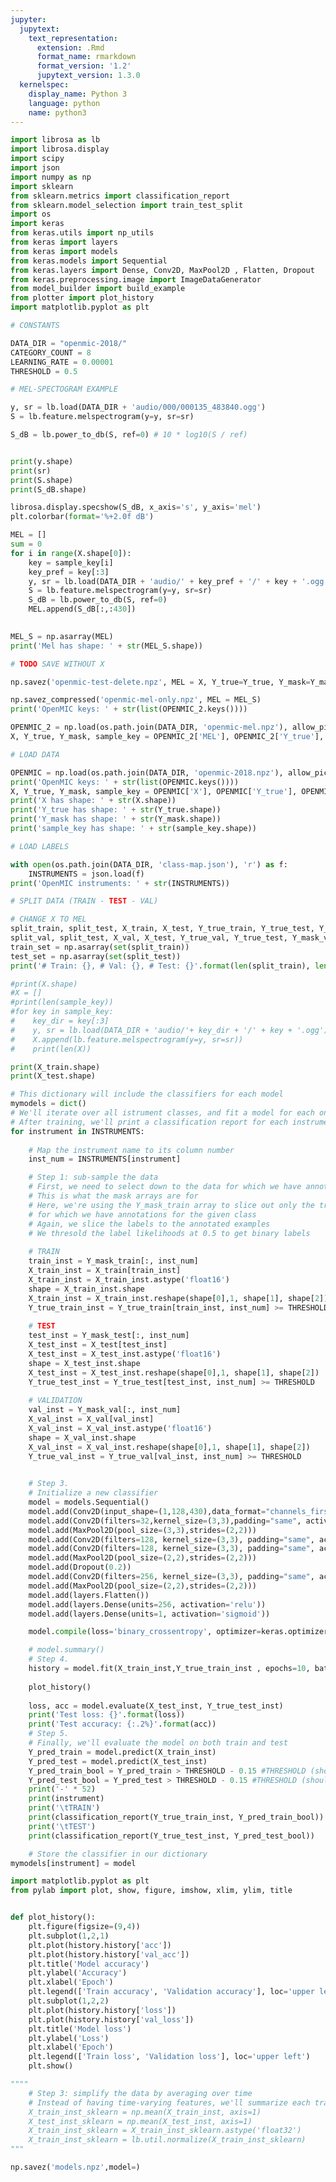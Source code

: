 ```yaml
---
jupyter:
  jupytext:
    text_representation:
      extension: .Rmd
      format_name: rmarkdown
      format_version: '1.2'
      jupytext_version: 1.3.0
  kernelspec:
    display_name: Python 3
    language: python
    name: python3
---
```


```python
import librosa as lb
import librosa.display
import scipy
import json
import numpy as np
import sklearn
from sklearn.metrics import classification_report
from sklearn.model_selection import train_test_split
import os
import keras
from keras.utils import np_utils
from keras import layers
from keras import models
from keras.models import Sequential
from keras.layers import Dense, Conv2D, MaxPool2D , Flatten, Dropout
from keras.preprocessing.image import ImageDataGenerator
from model_builder import build_example
from plotter import plot_history
import matplotlib.pyplot as plt
```

```python
# CONSTANTS

DATA_DIR = "openmic-2018/"
CATEGORY_COUNT = 8
LEARNING_RATE = 0.00001
THRESHOLD = 0.5
```

```python
# MEL-SPECTOGRAM EXAMPLE

y, sr = lb.load(DATA_DIR + 'audio/000/000135_483840.ogg')
S = lb.feature.melspectrogram(y=y, sr=sr)

S_dB = lb.power_to_db(S, ref=0) # 10 * log10(S / ref)


print(y.shape)
print(sr)
print(S.shape)
print(S_dB.shape)

librosa.display.specshow(S_dB, x_axis='s', y_axis='mel')
plt.colorbar(format='%+2.0f dB')
```

```python
MEL = []
sum = 0
for i in range(X.shape[0]):
    key = sample_key[i]
    key_pref = key[:3]
    y, sr = lb.load(DATA_DIR + 'audio/' + key_pref + '/' + key + '.ogg')
    S = lb.feature.melspectrogram(y=y, sr=sr)
    S_dB = lb.power_to_db(S, ref=0)
    MEL.append(S_dB[:,:430])
    

```

```python
MEL_S = np.asarray(MEL)
print('Mel has shape: ' + str(MEL_S.shape))
```

```python
# TODO SAVE WITHOUT X

np.savez('openmic-test-delete.npz', MEL = X, Y_true=Y_true, Y_mask=Y_mask, sample_key=sample_key)
```

```python
np.savez_compressed('openmic-mel-only.npz', MEL = MEL_S)
print('OpenMIC keys: ' + str(list(OPENMIC_2.keys())))
```

```python

OPENMIC_2 = np.load(os.path.join(DATA_DIR, 'openmic-mel.npz'), allow_pickle=True)
X, Y_true, Y_mask, sample_key = OPENMIC_2['MEL'], OPENMIC_2['Y_true'], OPENMIC_2['Y_mask'], OPENMIC_2['sample_key']

```

```python
# LOAD DATA

OPENMIC = np.load(os.path.join(DATA_DIR, 'openmic-2018.npz'), allow_pickle=True)
print('OpenMIC keys: ' + str(list(OPENMIC.keys())))
X, Y_true, Y_mask, sample_key = OPENMIC['X'], OPENMIC['Y_true'], OPENMIC['Y_mask'], OPENMIC['sample_key']
print('X has shape: ' + str(X.shape))
print('Y_true has shape: ' + str(Y_true.shape))
print('Y_mask has shape: ' + str(Y_mask.shape))
print('sample_key has shape: ' + str(sample_key.shape))
```

```python
# LOAD LABELS

with open(os.path.join(DATA_DIR, 'class-map.json'), 'r') as f:
    INSTRUMENTS = json.load(f)
print('OpenMIC instruments: ' + str(INSTRUMENTS))
```

```python
# SPLIT DATA (TRAIN - TEST - VAL)

# CHANGE X TO MEL
split_train, split_test, X_train, X_test, Y_true_train, Y_true_test, Y_mask_train, Y_mask_test = train_test_split(sample_key, X, Y_true, Y_mask)
split_val, split_test, X_val, X_test, Y_true_val, Y_true_test, Y_mask_val, Y_mask_test = train_test_split(split_test, X_test, Y_true_test, Y_mask_test, test_size=0.5)
train_set = np.asarray(set(split_train))
test_set = np.asarray(set(split_test))
print('# Train: {}, # Val: {}, # Test: {}'.format(len(split_train), len(split_test), len(split_val)))
```

```python
#print(X.shape)
#X = []
#print(len(sample_key))
#for key in sample_key:
#    key_dir = key[:3]
#    y, sr = lb.load(DATA_DIR + 'audio/'+ key_dir + '/' + key + '.ogg')
#    X.append(lb.feature.melspectrogram(y=y, sr=sr))
#    print(len(X))

print(X_train.shape)
print(X_test.shape)
```

```python
# This dictionary will include the classifiers for each model
mymodels = dict()
# We'll iterate over all istrument classes, and fit a model for each one
# After training, we'll print a classification report for each instrument
for instrument in INSTRUMENTS:
    
    # Map the instrument name to its column number
    inst_num = INSTRUMENTS[instrument]

    # Step 1: sub-sample the data
    # First, we need to select down to the data for which we have annotations
    # This is what the mask arrays are for
    # Here, we're using the Y_mask_train array to slice out only the training examples
    # for which we have annotations for the given class
    # Again, we slice the labels to the annotated examples
    # We thresold the label likelihoods at 0.5 to get binary labels
    
    # TRAIN
    train_inst = Y_mask_train[:, inst_num]
    X_train_inst = X_train[train_inst]
    X_train_inst = X_train_inst.astype('float16')
    shape = X_train_inst.shape
    X_train_inst = X_train_inst.reshape(shape[0],1, shape[1], shape[2])
    Y_true_train_inst = Y_true_train[train_inst, inst_num] >= THRESHOLD
    
    # TEST
    test_inst = Y_mask_test[:, inst_num]
    X_test_inst = X_test[test_inst]
    X_test_inst = X_test_inst.astype('float16')
    shape = X_test_inst.shape
    X_test_inst = X_test_inst.reshape(shape[0],1, shape[1], shape[2])
    Y_true_test_inst = Y_true_test[test_inst, inst_num] >= THRESHOLD
    
    # VALIDATION
    val_inst = Y_mask_val[:, inst_num]
    X_val_inst = X_val[val_inst]
    X_val_inst = X_val_inst.astype('float16')
    shape = X_val_inst.shape
    X_val_inst = X_val_inst.reshape(shape[0],1, shape[1], shape[2])
    Y_true_val_inst = Y_true_val[val_inst, inst_num] >= THRESHOLD
    

    # Step 3.
    # Initialize a new classifier
    model = models.Sequential()
    model.add(Conv2D(input_shape=(1,128,430),data_format="channels_first",filters=32,kernel_size=(3,3),padding="same", activation="relu"))
    model.add(Conv2D(filters=32,kernel_size=(3,3),padding="same", activation="relu"))
    model.add(MaxPool2D(pool_size=(3,3),strides=(2,2)))
    model.add(Conv2D(filters=128, kernel_size=(3,3), padding="same", activation="relu"))
    model.add(Conv2D(filters=128, kernel_size=(3,3), padding="same", activation="relu"))
    model.add(MaxPool2D(pool_size=(2,2),strides=(2,2)))
    model.add(Dropout(0.2))
    model.add(Conv2D(filters=256, kernel_size=(3,3), padding="same", activation="relu"))
    model.add(MaxPool2D(pool_size=(2,2),strides=(2,2)))
    model.add(layers.Flatten())
    model.add(layers.Dense(units=256, activation='relu'))
    model.add(layers.Dense(units=1, activation='sigmoid'))

    model.compile(loss='binary_crossentropy', optimizer=keras.optimizers.Adam(lr= LEARNING_RATE), metrics = ['accuracy'])

    # model.summary()
    # Step 4.
    history = model.fit(X_train_inst,Y_true_train_inst , epochs=10, batch_size=64, validation_data=(X_val_inst,Y_true_val_inst))
    
    plot_history()
    
    loss, acc = model.evaluate(X_test_inst, Y_true_test_inst)
    print('Test loss: {}'.format(loss))
    print('Test accuracy: {:.2%}'.format(acc))
    # Step 5.
    # Finally, we'll evaluate the model on both train and test
    Y_pred_train = model.predict(X_train_inst)
    Y_pred_test = model.predict(X_test_inst)
    Y_pred_train_bool = Y_pred_train > THRESHOLD - 0.15 #THRESHOLD (should be lower than 0.5)
    Y_pred_test_bool = Y_pred_test > THRESHOLD - 0.15 #THRESHOLD (should be lower than 0.5)
    print('-' * 52)
    print(instrument)
    print('\tTRAIN')
    print(classification_report(Y_true_train_inst, Y_pred_train_bool))
    print('\tTEST')
    print(classification_report(Y_true_test_inst, Y_pred_test_bool))

    # Store the classifier in our dictionary
mymodels[instrument] = model
```

```python

import matplotlib.pyplot as plt
from pylab import plot, show, figure, imshow, xlim, ylim, title


def plot_history():
    plt.figure(figsize=(9,4))
    plt.subplot(1,2,1)
    plt.plot(history.history['acc'])
    plt.plot(history.history['val_acc'])
    plt.title('Model accuracy')
    plt.ylabel('Accuracy')
    plt.xlabel('Epoch')
    plt.legend(['Train accuracy', 'Validation accuracy'], loc='upper left')
    plt.subplot(1,2,2)
    plt.plot(history.history['loss'])
    plt.plot(history.history['val_loss'])
    plt.title('Model loss')
    plt.ylabel('Loss')
    plt.xlabel('Epoch')
    plt.legend(['Train loss', 'Validation loss'], loc='upper left')
    plt.show()
```

```python
""""
    # Step 3: simplify the data by averaging over time
    # Instead of having time-varying features, we'll summarize each track by its mean feature vector over time
    X_train_inst_sklearn = np.mean(X_train_inst, axis=1)
    X_test_inst_sklearn = np.mean(X_test_inst, axis=1)
    X_train_inst_sklearn = X_train_inst_sklearn.astype('float32')
    X_train_inst_sklearn = lb.util.normalize(X_train_inst_sklearn)
"""

np.savez('models.npz',model=)
```
